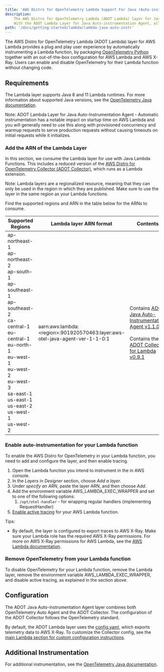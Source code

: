 ```yaml
---
title: 'AWS Distro for OpenTelemetry Lambda Support For Java (Auto-instrumentation Agent)'
description:
    The AWS Distro for OpenTelemetry Lambda (ADOT Lambda) layer for Java provides a plug-and-play user experience by automatically instrumenting a AWS Lambda function, by packaging either the ADOT Java Agent (https://aws-otel.github.io/docs/getting-started/java-sdk/trace-auto-instr) or OpenTelemetry Java SDK (https://aws-otel.github.io/docs/getting-started/java-sdk/trace-manual-instr)together with an out-of-the-box configuration for AWS Lambda and AWS X-Ray. Users can enable and disable OpenTelemetry for their Lambda function without changing code.
    With the ADOT Lambda Layer for Java Auto-instrumentation Agent, all supported libraries are automatically instrumented, with no additional configurations needed.
path: '/docs/getting-started/lambda/lambda-java-auto-instr'
---
```



The AWS Distro for OpenTelemetry Lambda (ADOT Lambda) layer for AWS Lambda provides
a plug and play user experience by automatically instrumenting a Lambda function,
by packaging [OpenTelemetry Python](https://github.com/open-telemetry/opentelemetry-python)
together with an out-of-the-box configuration for AWS Lambda and AWS X-Ray.
Users can enable and disable OpenTelemetry for their Lambda function without changing code.

<SectionSeparator />

## Requirements

The Lambda layer supports Java 8 and 11 Lambda runtimes. For more information about supported Java versions,
see the [OpenTelemetry Java documentation](https://github.com/open-telemetry/opentelemetry-java).

Note: ADOT Lambda Layer for Java Auto-Instrumentation Agent - Automatic instrumentation has a notable
impact on startup time on AWS Lambda and you will generally need to use this along with provisioned
concurrency and warmup requests to serve production requests without causing timeouts on initial requests while it initializes.

### Add the ARN of the Lambda Layer

In this section, we consume the Lambda layer for use with Java Lambda Functions. This includes a reduced version of the [AWS Distro for OpenTelemetry Collector (ADOT Collector)](https://github.com/aws-observability/aws-otel-collector), which runs as a Lambda extension.

Note: Lambda layers are a regionalized resource, meaning that they can only be used in the region in which they are published. Make sure to use the layer in the same region as your Lambda functions.

Find the supported regions and ARN in the table below for the ARNs to consume.

|Supported   Regions |Lambda layer ARN format| Contents |
|---------------------|-------------------------|----------|
| ap-northeast-1<br/>ap-northeast-2<br/>ap-south-1<br/>ap-southeast-1<br/>ap-southeast-2<br/>ca-central-1<br/>eu-central-1<br/>eu-north-1<br/>eu-west-1<br/>eu-west-2<br/>eu-west-3<br/>sa-east-1<br/>us-east-1<br/>us-east-2<br/>us-west-1<br/>us-west-2 | aarn:aws:lambda:\<region\>:901920570463:layer:aws-otel-java-agent-ver-1-1-0:1 | Contains [ADOT Java Auto-Instrumentation Agent v1.1.0](https://github.com/aws-observability/aws-otel-java-instrumentation/releases/tag/v1.1.0) <br/><br/> Contains the [ADOT Collector for Lambda  v0.9.1](https://github.com/aws-observability/aws-otel-collector/releases/tag/pkg%2Flambdacomponents%2Fv0.9.1) |

### Enable auto-instrumentation for your Lambda function

To enable the AWS Distro for OpenTelemetry in your Lambda function, you need to add and configure the layer, and then enable tracing.

1. Open the Lambda function you intend to instrument in the in AWS console. 
2. In the *Layers in Designer* section, choose *Add a layer*.
3. Under *specify an ARN*, paste the layer ARN, and then choose *Add*.
4. Add the environment variable AWS_LAMBDA_EXEC_WRAPPER and set to one of the following options:
    1. `/opt/otel-handler` - for wrapping regular handlers (implementing RequestHandler)
5. [Enable active tracing](https://docs.aws.amazon.com/lambda/latest/dg/services-xray.html) for your AWS Lambda function.

Tips:

* By default, the layer is configured to export traces to AWS X-Ray. Make sure your Lambda role has the required AWS X-Ray permissions.
For more on AWS X-Ray permissions for AWS Lambda, see the [AWS Lambda documentation](https://docs.aws.amazon.com/lambda/latest/dg/services-xray.html#services-xray-permissions).

### Remove OpenTelemetry from your Lambda function

To disable OpenTelemetry for your Lambda function, remove the Lambda layer, remove the environment variable AWS_LAMBDA_EXEC_WRAPPER, and disable active tracing, as explained in the section above.

<SectionSeparator />

## Configuration

The ADOT Java Auto-instrumentation Agent layer combines both OpenTelemetry Auto Agent and the ADOT Collector.
The configuration of the ADOT Collector follows the OpenTelemetry standard.

By default, the ADOT Lambda layer uses the [config.yaml](https://github.com/aws-observability/aws-otel-lambda/blob/main/adot/collector/config.yaml), which exports telemetry data to AWS X-Ray. To customize the Collector config, see the [main Lambda section for custom configuration instructions](/docs/getting-started/lambda).


<SectionSeparator />

## Additional Instrumentation

For additional instrumentation, see the [OpenTelemetry Java documentation](https://github.com/open-telemetry/opentelemetry-java).
